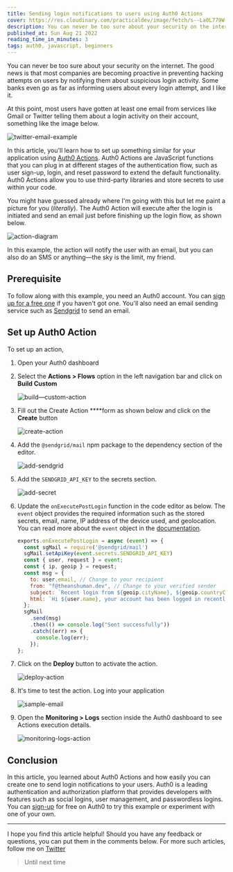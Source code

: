 ```yaml
---
title: Sending login notifications to users using Auth0 Actions
cover: https://res.cloudinary.com/practicaldev/image/fetch/s--La0L779W--/c_imagga_scale,f_auto,fl_progressive,h_420,q_auto,w_1000/https://dev-to-uploads.s3.amazonaws.com/uploads/articles/jpeo6wqaalvb4ax4wm97.png
description: You can never be too sure about your security on the internet. The good news is that most companies...
published_at: Sun Aug 21 2022
reading_time_in_minutes: 3
tags: auth0, javascript, beginners
---
```


You can never be too sure about your security on the internet. The good news is that most companies are becoming proactive in preventing hacking attempts on users by notifying them about suspicious login activity. Some banks even go as far as informing users about every login attempt, and I like it. 

At this point, most users have gotten at least one email from services like Gmail or Twitter telling them about a login activity on their account, something like the image below.

![twitter-email-example](https://i.imgur.com/2bKLW8Y.png)

In this article, you'll learn how to set up something similar for your application using [Auth0 Actions](https://auth0.com/blog/introducing-auth0-actions/). Auth0 Actions are JavaScript functions that you can plug in at different stages of the authentication flow, such as user sign-up, login, and reset password to extend the default functionality. Auth0 Actions allow you to use third-party libraries and store secrets to use within your code. 

You might have guessed already where I'm going with this but let me paint a picture for you (*literally*). The Auth0 Action will execute after the login is initiated and send an email just before finishing up the login flow, as shown below.

![action-diagram](https://i.imgur.com/zXto2D5.png)

In this example, the action will notify the user with an email, but you can also do an SMS or anything—the sky is the limit, my friend.

## Prerequisite

To follow along with this example, you need an Auth0 account. You can [sign up for a free one](https://a0.to/signup-for-auth0) if you haven't got one. You'll also need an email sending service such as [Sendgrid](https://sendgrid.com/) to send an email.

## Set up Auth0 Action

To set up an action,

1. Open your Auth0 dashboard 
2. Select the **Actions > Flows** option in the left navigation bar and click on **Build Custom**
    
    ![build—custom-action](https://i.imgur.com/ySFrGBa.png)
    
3. Fill out the Create Action ****form as shown below and click on the **Create** button
    
    ![create-action](https://i.imgur.com/iKoo2Dj.png)
    
4. Add the `@sendgrid/mail` npm package to the dependency section of the editor.
    
    ![add-sendgrid](https://i.imgur.com/cM723xf.png)
    
5. Add the `SENDGRID_API_KEY` to the secrets section.
    
    ![add-secret](https://i.imgur.com/OmRfAnf.png)
    
6. Update the `onExecutePostLogin` function in the code editor as below. The `event` object provides the required information such as the stored secrets, email, name, IP address of the device used, and geolocation. You can read more about the `event` object in the [documentation](https://auth0.com/docs/customize/actions/flows-and-triggers/login-flow/event-object).
    
    ```jsx
    exports.onExecutePostLogin = async (event) => {
      const sgMail = require('@sendgrid/mail')
      sgMail.setApiKey(event.secrets.SENDGRID_API_KEY)
      const { user, request } = event;
      const { ip, geoip } = request;
      const msg = {
        to: user.email, // Change to your recipient
        from: "f@theanshuman.dev", // Change to your verified sender
        subject: `Recent login from ${geoip.cityName}, ${geoip.countryCode}`,
        html: `Hi ${user.name}, your account has been logged in recently from <b>${geoip.cityName}</b>, <b>${geoip.countryCode}</b> from IP address <b>${ip}</b>.`,
      };
      sgMail
        .send(msg)
        .then(() => console.log("Sent successfully"))
        .catch((err) => {
          console.log(err);
        });
    };
    ```
    

7. Click on the **Deploy** button to activate the action.

    ![deploy-action](https://i.imgur.com/aHDQWX9.png)

8. It's time to test the action. Log into your application 
    
    ![sample-email](https://i.imgur.com/NCaOFxi.png)
    
9. Open the **Monitoring > Logs** section inside the Auth0 dashboard to see Actions execution details.
    
    ![monitoring-logs-action](https://i.imgur.com/64yrqhB.png)
    

## Conclusion

In this article, you learned about Auth0 Actions and how easily you can create one to send login notifications to your users. Auth0 is a leading authentication and authorization platform that provides developers with features such as social logins, user management, and passwordless logins. You can [sign-up](https://a0.to/signup-for-auth0) for free on Auth0 to try this example or experiment with one of your own.

---

I hope you find this article helpful! Should you have any feedback or questions, you can put them in the comments below. For more such articles, follow me on [Twitter](https://twitter.com/sun_anshuman)

> Until next time

 
    